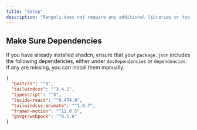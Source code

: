 ```yaml
---
title: "Setup"
description: "Rangoli does not require any additional libraries or tools, you just need to copy & paste component code. Since it is based on shadcn, make sure you have shadcn installed. For more details, visit the [shadcn documentation](https://ui.shadcn.com/docs/installation)."
---
```


## Make Sure Dependencies

If you have already installed shadcn, ensure that your `package.json` includes the following dependencies, either under `devDependencies` or `dependencies`. If any are missing, you can install them manually.

```json package.json
{
  "postcss": "^8",
  "tailwindcss": "^3.4.1",
  "typescript": "^5",
  "lucide-react": "^0.474.0",
  "tailwindcss-animate": "^1.0.7",
  "framer-motion": "^12.0.5",
  "@svgr/webpack": "^8.1.0"
}
```
